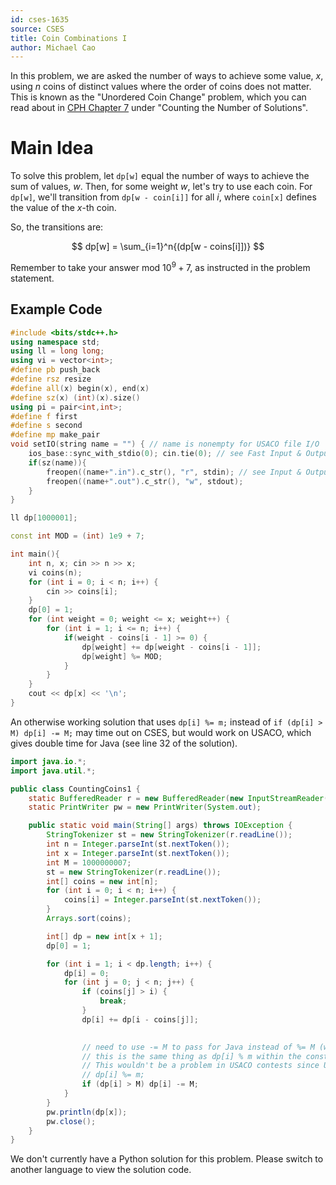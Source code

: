 ```yaml
---
id: cses-1635
source: CSES
title: Coin Combinations I
author: Michael Cao
---
```


In this problem, we are asked the number of ways to achieve some value, $x$, using $n$ coins of distinct values where the order of coins does not matter. This is known as the "Unordered Coin Change" problem, which you can read about in [CPH Chapter 7](/CPH.pdf) under "Counting the Number of Solutions".

# Main Idea

To solve this problem, let $\texttt{dp[w]}$ equal the number of ways to achieve the sum of values, $w$. Then, for some weight $w$, let's try to use each coin. For $\texttt{dp[w]}$, we'll transition from $\texttt{dp[w - coin[i]]}$ for all $i$, where $\texttt{coin[x]}$ defines the value of the $x$-th coin.

So, the transitions are:

$$
dp[w] = \sum_{i=1}^n{(dp[w - coins[i]])}
$$

<Warning>

Remember to take your answer mod $10^9 + 7$, as instructed in the problem statement.

</Warning>

## Example Code

<LanguageSection>

<CPPSection>

```cpp
#include <bits/stdc++.h>
using namespace std;
using ll = long long;
using vi = vector<int>;
#define pb push_back
#define rsz resize
#define all(x) begin(x), end(x)
#define sz(x) (int)(x).size()
using pi = pair<int,int>;
#define f first
#define s second
#define mp make_pair
void setIO(string name = "") { // name is nonempty for USACO file I/O
    ios_base::sync_with_stdio(0); cin.tie(0); // see Fast Input & Output
    if(sz(name)){
        freopen((name+".in").c_str(), "r", stdin); // see Input & Output
        freopen((name+".out").c_str(), "w", stdout);
    }
}

ll dp[1000001];

const int MOD = (int) 1e9 + 7;

int main(){
    int n, x; cin >> n >> x;
    vi coins(n);
    for (int i = 0; i < n; i++) {
        cin >> coins[i];
    }
    dp[0] = 1;
    for (int weight = 0; weight <= x; weight++) {
        for (int i = 1; i <= n; i++) {
            if(weight - coins[i - 1] >= 0) {
                dp[weight] += dp[weight - coins[i - 1]];
                dp[weight] %= MOD;
            }
        }
    }
    cout << dp[x] << '\n';
}
```

</CPPSection>

<JavaSection>

<Info title="Note">

An otherwise working solution that uses `dp[i] %= m;` instead of `if (dp[i] > M) dp[i] -= M;` may time out on CSES, but would work on USACO, which gives double time for Java (see line 32 of the solution).

</Info>

```java
import java.io.*;
import java.util.*;

public class CountingCoins1 {
    static BufferedReader r = new BufferedReader(new InputStreamReader(System.in));
    static PrintWriter pw = new PrintWriter(System.out);

    public static void main(String[] args) throws IOException {
        StringTokenizer st = new StringTokenizer(r.readLine());
        int n = Integer.parseInt(st.nextToken());
        int x = Integer.parseInt(st.nextToken());
        int M = 1000000007;
        st = new StringTokenizer(r.readLine());
        int[] coins = new int[n];
        for (int i = 0; i < n; i++) {
            coins[i] = Integer.parseInt(st.nextToken());
        }
        Arrays.sort(coins);

        int[] dp = new int[x + 1];
        dp[0] = 1;

        for (int i = 1; i < dp.length; i++) {
            dp[i] = 0;
            for (int j = 0; j < n; j++) {
                if (coins[j] > i) {
                    break;
                }
                dp[i] += dp[i - coins[j]];

               
                // need to use -= M to pass for Java instead of %= M (which works in c++) to save time
                // this is the same thing as dp[i] % m within the constraints of this problem (dp[i] can never be > 2*M since we are only adding)
                // This wouldn't be a problem in USACO contests since USACO gives 2x time for java, but CSES doesn't
                // dp[i] %= m;
                if (dp[i] > M) dp[i] -= M;
            }
        }
        pw.println(dp[x]);
        pw.close();
    }
}
```

</JavaSection>

<PySection>
<IncompleteSection>

We don't currently have a Python solution for this problem. Please switch to another language to view the solution code.

</IncompleteSection>
</PySection>

</LanguageSection>
